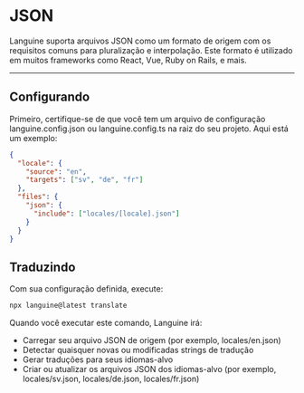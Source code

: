 # JSON

Languine suporta arquivos JSON como um formato de origem com os requisitos comuns para pluralização e interpolação. Este formato é utilizado em muitos frameworks como React, Vue, Ruby on Rails, e mais.


---


## Configurando

Primeiro, certifique-se de que você tem um arquivo de configuração languine.config.json ou languine.config.ts na raiz do seu projeto. Aqui está um exemplo:

```json
{
  "locale": {
    "source": "en",
    "targets": ["sv", "de", "fr"]
  },
  "files": {
    "json": {
      "include": ["locales/[locale].json"]
    }
  }
}

```

## Traduzindo

Com sua configuração definida, execute:

```bash
npx languine@latest translate
```

Quando você executar este comando, Languine irá:

- Carregar seu arquivo JSON de origem (por exemplo, locales/en.json)
- Detectar quaisquer novas ou modificadas strings de tradução
- Gerar traduções para seus idiomas-alvo
- Criar ou atualizar os arquivos JSON dos idiomas-alvo (por exemplo, locales/sv.json, locales/de.json, locales/fr.json)
